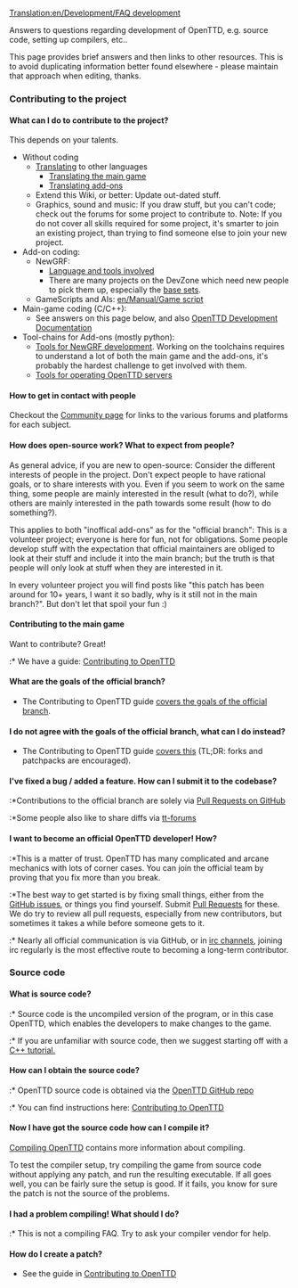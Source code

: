 [[Translation:en/Development/FAQ development]]
{{en/FAQmenu}}

Answers to questions regarding development of OpenTTD, e.g. source code, setting up compilers, etc..

This page provides brief answers and then links to other resources.  This is to avoid duplicating information better found elsewhere - please maintain that approach when editing, thanks.

===Contributing to the project===
====What can I do to contribute to the project?====
This depends on your talents.
* Without coding
** [[en/Archive/Community/Internationalization|Translating]] to other languages
*** [https://translator.openttd.org Translating the main game]
*** [https://translator.openttdcoop.org Translating add-ons]
** Extend this Wiki, or better: Update out-dated stuff.
** Graphics, sound and music: If you draw stuff, but you can't code; check out the forums for some project to contribute to. Note: If you do not cover all skills required for some project, it's smarter to join an existing project, than trying to find someone else to join your new project.
* Add-on coding:
** NewGRF:
*** [[en/Development/NewGRF/Development Tools|Language and tools involved]]
*** There are many projects on the DevZone which need new people to pick them up, especially the [https://dev.openttdcoop.org/projects/basedata base sets].
** GameScripts and AIs: [[en/Manual/Game script]]
* Main-game coding (C/C++):
** See answers on this page below, and also [[en/Development/Development|OpenTTD Development Documentation]]
* Tool-chains for Add-ons (mostly python):
** [https://dev.openttdcoop.org/projects/grf-tools Tools for NewGRF development]. Working on the toolchains requires to understand a lot of both the main game and the add-ons, it's probably the hardest challenge to get involved with them.
** [https://dev.openttdcoop.org/projects/admintools Tools for operating OpenTTD servers]

====How to get in contact with people====
Checkout the [[en/Community/Community|Community page]] for links to the various forums and platforms for each subject.

====How does open-source work? What to expect from people?====
As general advice, if you are new to open-source: Consider the different interests of people in the project.
Don't expect people to have rational goals, or to share interests with you.
Even if you seem to work on the same thing, some people are mainly interested in the result (what to do?), while others are mainly
interested in the path towards some result (how to do something?).

This applies to both "inoffical add-ons" as for the "official branch":
This is a volunteer project; everyone is here for fun, not for obligations.
Some people develop stuff with the expectation that official maintainers are obliged to look at their stuff and include it
into the main branch; but the truth is that people will only look at stuff when they are interested in it.

In every volunteer project you will find posts like "this patch has been around for 10+ years, I want it so badly, why is it still not in the main branch?".
But don't let that spoil your fun :)

====Contributing to the main game====
Want to contribute?  Great!  

:* We have a guide: [https://github.com/OpenTTD/OpenTTD/blob/master/CONTRIBUTING.md Contributing to OpenTTD]

====What are the goals of the official branch?====

* The Contributing to OpenTTD guide [https://github.com/OpenTTD/OpenTTD/blob/master/CONTRIBUTING.md#project-goals covers the goals of the official branch].

====I do not agree with the goals of the official branch, what can I do instead?====

* The Contributing to OpenTTD guide [https://github.com/OpenTTD/OpenTTD/blob/master/CONTRIBUTING.md#i-do-not-agree-with-the-goals-of-the-offical-branch-what-can-i-do-instead covers this] (TL;DR: forks and patchpacks are encouraged).

====I've fixed a bug / added a feature. How can I submit it to the codebase?====
:*Contributions to the official branch are solely via [https://github.com/OpenTTD/OpenTTD/blob/master/CONTRIBUTING.md#pull-requests Pull Requests on GitHub]
:*Some people also like to share diffs via [http://www.tt-forums.net/viewforum.php?f=33 tt-forums]

====I want to become an official OpenTTD developer! How?====
:*This is a matter of trust. OpenTTD has many complicated and arcane mechanics with lots of corner cases. You can join the official team by proving that you fix more than you break.
:*The best way to get started is by fixing small things, either from the [https://github.com/OpenTTD/OpenTTD/issues GitHub issues], or things you find yourself.  Submit [https://github.com/OpenTTD/OpenTTD/blob/master/CONTRIBUTING.md#pull-requests Pull Requests] for these.  We do try to review all pull requests, especially from new contributors, but sometimes it takes a while before someone gets to it.
:* Nearly all official communication is via GitHub, or in [https://wiki.openttd.org/Irc irc channels], joining irc regularly is the most effective route to becoming a long-term contributor.

===Source code===
====What is source code?====
:* Source code is the uncompiled version of the program, or in this case OpenTTD, which enables the developers to make changes to the game.
:* If you are unfamiliar with source code, then we suggest starting off with a [http://www.google.com/search?q=C%2B%2B+tutorial C++ tutorial.]

====How can I obtain the source code?====
:* OpenTTD source code is obtained via the [https://github.com/OpenTTD/OpenTTD/ OpenTTD GitHub repo]
:* You can find instructions here: [https://github.com/OpenTTD/OpenTTD/blob/master/CONTRIBUTING.md#pull-requests Contributing to OpenTTD]

====Now I have got the source code how can I compile it?====

[[:Category:en/Compiling OpenTTD|Compiling OpenTTD]] contains more information about compiling.

To test the compiler setup, try compiling the game from source code without applying any patch, and run the resulting executable. If all goes well, you can be fairly sure the setup is good.
If it fails, you know for sure the patch is not the source of the problems.

====I had a problem compiling! What should I do?====
:* This is not a compiling FAQ. Try to ask your compiler vendor for help.

====How do I create a patch?====

* See the guide in [https://github.com/OpenTTD/OpenTTD/blob/master/CONTRIBUTING.md#pull-requests Contributing to OpenTTD]